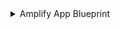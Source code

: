 <details>
<summary>Amplify App Blueprint</summary>

```json showLineNumbers
{
  "identifier": "amplifyApp",
  "description": "This blueprint represents an AWS Amplify App in our software catalog",
  "title": "Amplify App",
  "icon": "AWS",
  "schema": {
    "properties": {
      "link": {
        "type": "string",
        "format": "url",
        "title": "Link"
      },
      "appId": {
        "type": "string",
        "title": "App ID"
      },
      "repository": {
        "type": "string",
        "title": "Repository"
      },
      "platform": {
        "type": "string",
        "title": "Platform"
      },
      "defaultDomain": {
        "type": "string",
        "title": "Default Domain"
      },
      "customHeaders": {
        "type": "string",
        "title": "Custom Headers"
      },
      "appName": {
        "type": "string",
        "title": "App Name"
      },
      "arn": {
        "type": "string",
        "title": "ARN"
      },
      "kind": {
        "type": "string",
        "title": "Kind"
      },
      "region": {
        "type": "string",
        "title": "Region"
      }
    },
    "required": []
  },
  "mirrorProperties": {},
  "calculationProperties": {},
  "aggregationProperties": {},
  "relations": {
    "account": {
      "title": "Account",
      "target": "awsAccount",
      "required": true,
      "many": false
    }
  }
}
```

</details>
